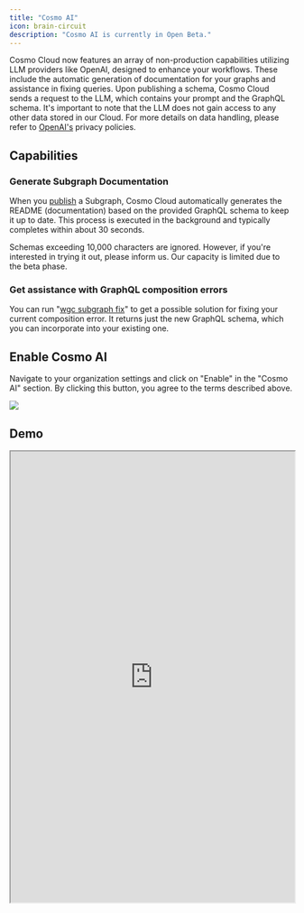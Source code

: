 ```yaml
---
title: "Cosmo AI"
icon: brain-circuit
description: "Cosmo AI is currently in Open Beta."
---
```


Cosmo Cloud now features an array of non-production capabilities utilizing LLM providers like OpenAI, designed to enhance your workflows. These include the automatic generation of documentation for your graphs and assistance in fixing queries. Upon publishing a schema, Cosmo Cloud sends a request to the LLM, which contains your prompt and the GraphQL schema. It's important to note that the LLM does not gain access to any other data stored in our Cloud. For more details on data handling, please refer to [OpenAI's](https://openai.com/enterprise-privacy) privacy policies.

## Capabilities

### **Generate Subgraph Documentation**

When you [publish](/cli/subgraph/publish) a Subgraph, Cosmo Cloud automatically generates the README (documentation) based on the provided GraphQL schema to keep it up to date. This process is executed in the background and typically completes within about 30 seconds.

<Info>
  Schemas exceeding 10,000 characters are ignored. However, if you're interested
  in trying it out, please inform us. Our capacity is limited due to the beta
  phase.
</Info>

### Get assistance with GraphQL composition errors

You can run "[wgc subgraph fix](/cli/subgraph/fix)" to get a possible solution for fixing your current composition error. It returns just the new GraphQL schema, which you can incorporate into your existing one.

## Enable Cosmo AI

Navigate to your organization settings and click on "Enable" in the "Cosmo AI" section. By clicking this button, you agree to the terms described above.

<Frame caption="Enable Cosmo AI">
  <img src="/images/studio/image-51.png" />
</Frame>

## Demo

<Frame>
  <iframe
    src="https://cdn.iframe.ly/ZzcCuil?app=1"
    width="100%"
    height="800"
    allowfullscreen=""
  ></iframe>
</Frame>
